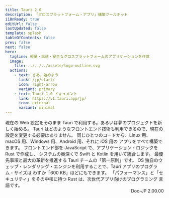 ```yaml
---
title: Tauri 2.0
description: 「クロスプラットフォーム・アプリ」構築ツールキット
i18nReady: true
editUrl: false
lastUpdated: false
template: splash
tableOfContents: false
prev: false
next: false
hero:
  tagline: 軽量・高速・安全なクロスプラットフォームのアプリケーションを作成
  image:
    file: ../../../assets/logo-outline.svg
  actions:
    - text: さあ、始めよう
      link: /jp/start/
      icon: right-arrow
      variant: primary
    - text: Tauri 1.0 ドキュメント
      link: https://v1.tauri.app/jp/
      icon: external
      variant: minimal
---
```



<div class="hero-bg">
  <div class="bg-logo"></div>
  <div class="bg-grad"></div>
  <div class="bg-grad-red"></div>
</div>

<div class="lp-cta-card">
  <Card title="プロジェクトを始める" icon="rocket">
    <Cta />
  </Card>
</div>

<CardGrid>
  <Card title="フロントエンドは Web 技術" icon="rocket">
    現在の Web 設定をそのまま Tauri
    で利用する。あるいは夢のプロジェクトを新しく始める。 Tauri
    はどのようなフロントエンド技術も利用できるので、現在の設定を変更する必要はありません。
  </Card>
  <Card title="クロスプラットフォーム対応" icon="rocket">
    同じひとつのコードから、Linux 用、macOS 用、Windows 用、Android 用、それに
    iOS 用の アプリをすべて構築できます。
  </Card>
  <Card title="プロセス間通信" icon="rocket">
    フロントエンド部を JavaScript で、アプリケーション・ロジックを Rust
    で作成し、 システムの奥深くで Swift と Kotlin を用いて統合します。
  </Card>
  <Card title="最大限の安全性" icon="rocket">
    最優先事項と最大の革新を推進する Tauri チームの「第一原則」です。
  </Card>
  <Card title="アプリ軽量化" icon="rocket">
    OS 独自のウェッブ・レンダリング・エンジンを利用することで、Tauri
    アプリのプログラム・サイズは わずか「600 KB」ほどにもできます。
  </Card>
  <Card title="Rust で動作" icon="rocket">
    「パフォーマンス」と「セキュリティ」をその中核に持つ Rust
    は、次世代アプリ向けのプログラミング 言語です。
  </Card>
</CardGrid>

<div style="text-align: right;">Doc-JP 2.00.00</div>
